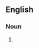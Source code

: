 {{also|nano-circuits}}

==English==

===Noun===
{{head|en|noun plural form}}

# {{plural of|nanocircuit|lang=en}}